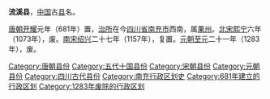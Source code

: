 '''流溪县'''，[[中国|中国]]古[[县|县]]名。

[[唐朝|唐朝]][[开耀|开耀]]元年（681年）置，[[治所|治所]]在今[[四川省|四川省]][[南充市|南充市]]西南，属[[果州|果州]]。[[北宋|北宋]][[熙宁|熙宁]]六年（1073年），废。[[南宋|南宋]][[紹興_(南宋)|绍兴]]二十七年（1157年），复置。[[元朝|元朝]][[至元_(忽必烈)|至元]]二十一年（1283年），废。

{{四川行政区划小作品}}
{{DEFAULTSORT:L}}
[[Category:唐朝县份|Category:唐朝县份]]
[[Category:五代十国县份|Category:五代十国县份]]
[[Category:宋朝县份|Category:宋朝县份]]
[[Category:元朝县份|Category:元朝县份]]
[[Category:四川古代县份|Category:四川古代县份]]
[[Category:南充行政区划史|Category:南充行政区划史]]
[[Category:681年建立的行政区划|Category:681年建立的行政区划]]
[[Category:1283年废除的行政区划|Category:1283年废除的行政区划]]